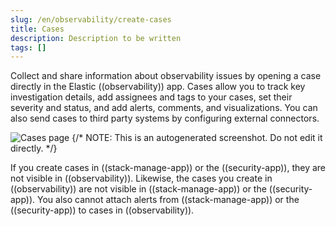 ```yaml
---
slug: /en/observability/create-cases
title: Cases
description: Description to be written
tags: []
---
```


<div id="create-cases"></div>

Collect and share information about observability issues by opening a case directly
in the Elastic ((observability)) app. Cases allow you to track key investigation details,
add assignees and tags to your cases, set their severity and status, and add alerts,
comments, and visualizations. You can also send cases to third party systems by
<DocLink slug="/en/observability/cases-external-connectors">configuring external connectors</DocLink>.

![Cases page](images/cases.png)
{/* NOTE: This is an autogenerated screenshot. Do not edit it directly. */}

<DocCallOut title="Note">
If you create cases in ((stack-manage-app)) or the ((security-app)), they are not
visible in ((observability)). Likewise, the cases you create in ((observability))
are not visible in ((stack-manage-app)) or the ((security-app)).
You also cannot attach alerts from ((stack-manage-app)) or the ((security-app)) to
cases in ((observability)).
</DocCallOut>

